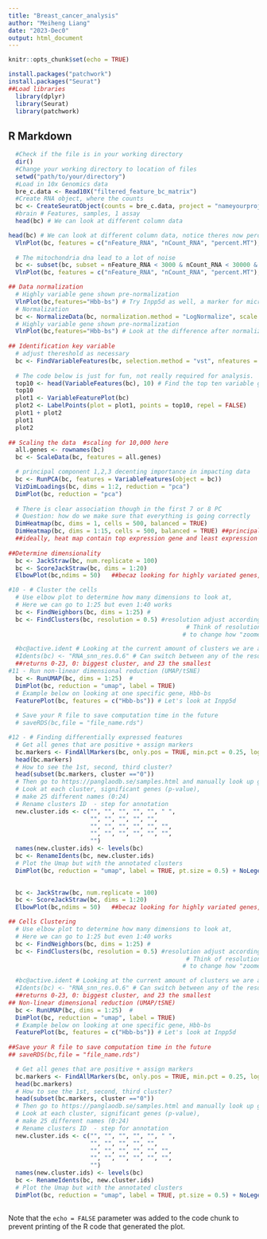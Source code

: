 ```yaml
---
title: "Breast_cancer_analysis"
author: "Meiheng Liang"
date: "2023-Dec0"
output: html_document
---
```


```r
knitr::opts_chunk$set(echo = TRUE)

install.packages("patchwork")
install.packages("Seurat")
##Load libraries
  library(dplyr)
  library(Seurat)
  library(patchwork)
```

## R Markdown
```r
  #Check if the file is in your working directory
  dir()
  #Change your working directory to location of files
  setwd("path/to/your/directory")
  #Load in 10x Genomics data
  bre_c.data <- Read10X("filtered_feature_bc_matrix")
  #Create RNA object, where the counts
  bc <- CreateSeuratObject(counts = bre_c.data, project = "nameyourproject", min.cells = 3, min.features = 200) #only genes expressed within minimal of 3 cells and cells with minimal 200 gene expression
  #brain # Features, samples, 1 assay
  head(bc) # We can look at different column data
```

```r
head(bc) # We can look at different column data, notice theres now percent.mt column
  VlnPlot(bc, features = c("nFeature_RNA", "nCount_RNA", "percent.MT"), ncol = 3) # Display these column types 
  
  # The mitochondria dna lead to a lot of noise
  bc <- subset(bc, subset = nFeature_RNA < 3000 & nCount_RNA < 30000 & percent.MT < 15)
  VlnPlot(bc, features = c("nFeature_RNA", "nCount_RNA", "percent.MT"), ncol = 3)

## Data normalization
  # Highly variable gene shown pre-normalization
  VlnPlot(bc,features="Hbb-bs") # Try Inpp5d as well, a marker for microglia
  # Normalization
  bc <- NormalizeData(bc, normalization.method = "LogNormalize", scale.factor = 10000) # Scale factor is the magnitude of your normalization. 10000 is recommend by Satija
  # Highly variable gene shown pre-normalization
  VlnPlot(bc,features="Hbb-bs") # Look at the difference after normalization
  
## Identification key variable 
  # adjust thereshold as necessary
  bc <- FindVariableFeatures(bc, selection.method = "vst", nfeatures = 2000) # Identifies features that are outliers on a 'mean variability plot'.
  
  # The code below is just for fun, not really required for analysis.
  top10 <- head(VariableFeatures(bc), 10) # Find the top ten variable genes, display them
  top10
  plot1 <- VariableFeaturePlot(bc)
  plot2 <- LabelPoints(plot = plot1, points = top10, repel = FALSE)
  plot1 + plot2
  plot1
  plot2
  
## Scaling the data  #scaling for 10,000 here
  all.genes <- rownames(bc)
  bc <- ScaleData(bc, features = all.genes)
```


```r
  # principal component 1,2,3 decenting importance in impacting data
  bc <- RunPCA(bc, features = VariableFeatures(object = bc))
  VizDimLoadings(bc, dims = 1:2, reduction = "pca")
  DimPlot(bc, reduction = "pca")
  
  # There is clear association though in the first 7 or 8 PC
  # Question: how do we make sure that everything is going correctly
  DimHeatmap(bc, dims = 1, cells = 500, balanced = TRUE)
  DimHeatmap(bc, dims = 1:15, cells = 500, balanced = TRUE) ##principal component determines good separation between upregulated or downregulated genes, if the separation of gene expression in heatmap is not clear, wrong with principal component
  ##ideally, heat map contain top expression gene and least expression gene in control versus disease, determine a separation point/cutoff point for PCA based on graph visualization
  
##Determine dimensionality
  bc <- JackStraw(bc, num.replicate = 100)
  bc <- ScoreJackStraw(bc, dims = 1:20)
  ElbowPlot(bc,ndims = 50)   ##becaz looking for highly variated genes, when the elbow tilting toward 0 means less vairate and less meaningful

#10 - # Cluster the cells
  # Use elbow plot to determine how many dimensions to look at, 
  # Here we can go to 1:25 but even 1:40 works
  bc <- FindNeighbors(bc, dims = 1:25) #
  bc <- FindClusters(bc, resolution = 0.5) #resolution adjust according to cell group, higher the resolution smaller number of cell in scope, more detail for each
                                                  # Think of resolutions like microscopes. You can use different resolutions
                                                 # to change how "zoomed in" you want to be

  #bc@active.ident # Looking at the current amount of clusters we are actually using
  #Idents(bc) <- "RNA_snn_res.0.6" # Can switch between any of the resolutions with this command
  ##returns 0-23, 0: biggest cluster, and 23 the smallest
#11 - Run non-linear dimensional reduction (UMAP/tSNE)
  bc <- RunUMAP(bc, dims = 1:25)  # 
  DimPlot(bc, reduction = "umap", label = TRUE)
  # Example below on looking at one specific gene, Hbb-bs
  FeaturePlot(bc, features = c("Hbb-bs")) # Let's look at Inpp5d
  
  # Save your R file to save computation time in the future
  # saveRDS(bc,file = "file_name.rds")

#12 - # Finding differentially expressed features
  # Get all genes that are positive + assign markers
  bc.markers <- FindAllMarkers(bc, only.pos = TRUE, min.pct = 0.25, logfc.threshold = 0.25)
  head(bc.markers)
  # How to see the 1st, second, third cluster?
  head(subset(bc.markers, cluster =="0"))
  # Then go to https://panglaodb.se/samples.html and manually look up genes, 
  # Look at each cluster, significant genes (p-value), 
  # make 25 different names (0:24)
  # Rename clusters ID  - step for annotation
  new.cluster.ids <- c("", "", "", "", "", " ",
                       "", "", "", "", "",
                       "", "", "", "", "", "",
                       "", "", "", "", "", "",
                       "")
  names(new.cluster.ids) <- levels(bc)
  bc <- RenameIdents(bc, new.cluster.ids)
  # Plot the Umap but with the annotated clusters
  DimPlot(bc, reduction = "umap", label = TRUE, pt.size = 0.5) + NoLegend()
  
```


```r
  bc <- JackStraw(bc, num.replicate = 100)
  bc <- ScoreJackStraw(bc, dims = 1:20)
  ElbowPlot(bc,ndims = 50)   ##becaz looking for highly variated genes, when the elbow tilting toward 0 means less vairate and less meaningful

## Cells Clustering
  # Use elbow plot to determine how many dimensions to look at, 
  # Here we can go to 1:25 but even 1:40 works
  bc <- FindNeighbors(bc, dims = 1:25) #
  bc <- FindClusters(bc, resolution = 0.5) #resolution adjust according to cell group, higher the resolution smaller number of cell in scope, more detail for each
                                                  # Think of resolutions like microscopes. You can use different resolutions
                                                 # to change how "zoomed in" you want to be

  #bc@active.ident # Looking at the current amount of clusters we are actually using
  #Idents(bc) <- "RNA_snn_res.0.6" # Can switch between any of the resolutions with this command
  ##returns 0-23, 0: biggest cluster, and 23 the smallest
## Non-linear dimensional reduction (UMAP/tSNE)
  bc <- RunUMAP(bc, dims = 1:25)  # 
  DimPlot(bc, reduction = "umap", label = TRUE)
  # Example below on looking at one specific gene, Hbb-bs
  FeaturePlot(bc, features = c("Hbb-bs")) # Let's look at Inpp5d
  
##Save your R file to save computation time in the future
## saveRDS(bc,file = "file_name.rds")

```

```r
  # Get all genes that are positive + assign markers
  bc.markers <- FindAllMarkers(bc, only.pos = TRUE, min.pct = 0.25, logfc.threshold = 0.25)
  head(bc.markers)
  # How to see the 1st, second, third cluster?
  head(subset(bc.markers, cluster =="0"))
  # Then go to https://panglaodb.se/samples.html and manually look up genes, 
  # Look at each cluster, significant genes (p-value), 
  # make 25 different names (0:24)
  # Rename clusters ID  - step for annotation
  new.cluster.ids <- c("", "", "", "", "", " ",
                       "", "", "", "", "",
                       "", "", "", "", "", "",
                       "", "", "", "", "", "",
                       "")
  names(new.cluster.ids) <- levels(bc)
  bc <- RenameIdents(bc, new.cluster.ids)
  # Plot the Umap but with the annotated clusters
  DimPlot(bc, reduction = "umap", label = TRUE, pt.size = 0.5) + NoLegend()
  
```


Note that the `echo = FALSE` parameter was added to the code chunk to prevent printing of the R code that generated the plot.
